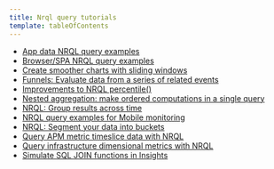 ```yaml
---
title: Nrql query tutorials
template: tableOfContents
---
```


* [App data NRQL query examples](/docs/query-your-data/nrql-new-relic-query-language/nrql-query-tutorials/app-data-nrql-query-examples)
* [Browser/SPA NRQL query examples](/docs/query-your-data/nrql-new-relic-query-language/nrql-query-tutorials/browserspa-nrql-query-examples)
* [Create smoother charts with sliding windows](/docs/query-your-data/nrql-new-relic-query-language/nrql-query-tutorials/create-smoother-charts-sliding-windows)
* [Funnels: Evaluate data from a series of related events](/docs/query-your-data/nrql-new-relic-query-language/nrql-query-tutorials/funnels-evaluate-data-series-related-events)
* [Improvements to NRQL percentile()](/docs/query-your-data/nrql-new-relic-query-language/nrql-query-tutorials/improvements-nrql-percentile)
* [Nested aggregation: make ordered computations in a single query](/docs/query-your-data/nrql-new-relic-query-language/nrql-query-tutorials/nested-aggregation-make-ordered-computations-single-query)
* [NRQL: Group results across time](/docs/query-your-data/nrql-new-relic-query-language/nrql-query-tutorials/nrql-group-results-across-time)
* [NRQL query examples for Mobile monitoring](/docs/query-your-data/nrql-new-relic-query-language/nrql-query-tutorials/nrql-query-examples-mobile-monitoring)
* [NRQL: Segment your data into buckets](/docs/query-your-data/nrql-new-relic-query-language/nrql-query-tutorials/nrql-segment-your-data-buckets)
* [Query APM metric timeslice data with NRQL](/docs/query-your-data/nrql-new-relic-query-language/nrql-query-tutorials/query-apm-metric-timeslice-data-nrql)
* [Query infrastructure dimensional metrics with NRQL](/docs/query-your-data/nrql-new-relic-query-language/nrql-query-tutorials/query-infrastructure-dimensional-metrics-nrql)
* [Simulate SQL JOIN functions in Insights](/docs/query-your-data/nrql-new-relic-query-language/nrql-query-tutorials/simulate-sql-join-functions-insights)
